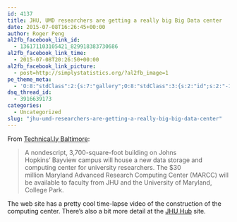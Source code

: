 ```yaml
---
id: 4137
title: JHU, UMD researchers are getting a really big Big Data center
date: 2015-07-08T16:26:45+00:00
author: Roger Peng
al2fb_facebook_link_id:
  - 136171103105421_829918383730686
al2fb_facebook_link_time:
  - 2015-07-08T20:26:50+00:00
al2fb_facebook_link_picture:
  - post=http://simplystatistics.org/?al2fb_image=1
pe_theme_meta:
  - 'O:8:"stdClass":2:{s:7:"gallery";O:8:"stdClass":3:{s:2:"id";s:2:"-1";s:5:"width";s:0:"";s:6:"height";s:0:"";}s:5:"video";O:8:"stdClass":1:{s:2:"id";s:2:"-1";}}'
dsq_thread_id:
  - 3916639173
categories:
  - Uncategorized
slug: "jhu-umd-researchers-are-getting-a-really-big-big-data-center"
---
```

From [Technical.ly Baltimore](http://technical.ly/baltimore/2015/07/07/jhu-umd-big-data-maryland-advanced-research-computing-center-marcc/):

> A nondescript, 3,700-square-foot building on Johns Hopkins’ Bayview campus will house a new data storage and computing center for university researchers. The $30 million Maryland Advanced Research Computing Center (MARCC) will be available to faculty from JHU and the University of Maryland, College Park.

The web site has a pretty cool time-lapse video of the construction of the computing center. There's also a bit more detail at the [JHU Hub](http://hub.jhu.edu/2015/07/06/computing-center-bayview) site.
